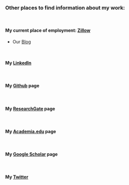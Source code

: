 
&nbsp;
&nbsp;

### Other places to find information about my work:

&nbsp;

#### My current place of employment: [Zillow](https://www.zillow.com)
    
* Our [Blog](https://www.zillow.com/data-science/)

&nbsp;

#### My [LinkedIn](https://www.linkedin.com/in/andy-krause-7260ab17/)  

&nbsp;

#### My [Github](https://github.com/Andy_Krause) page

&nbsp;

#### My [ResearchGate](https://www.researchgate.net/profile/Andy_Krause) page

&nbsp;

#### My [Academia.edu](https://unimelb.academia.edu/AndyKrause) page

&nbsp;

#### My [Google Scholar](https://scholar.google.com.au/citations?user=FN04yK0AAAAJ&hl=en) page

&nbsp;

#### My [Twitter](https://twitter.com/Andy_L_Krause) 
&nbsp;

